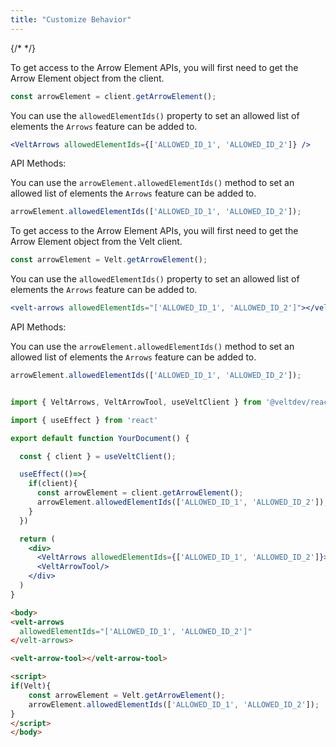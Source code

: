 ```yaml
---
title: "Customize Behavior"
---
```

{/* <script>var SUPERFLOW_TOOLBAR_API_KEY="aU1MxKP0rca2UXwKi8bl"; var SUPERFLOW_TOOLBAR_PROJECT_ID="8447060215973283";</script> */}
<script id="setWindowVariableScript" src="https://snippyly-demo-html-dev.web.app/set-window-variable.js?SUPERFLOW_TOOLBAR_API_KEY=aU1MxKP0rca2UXwKi8bl&SUPERFLOW_TOOLBAR_PROJECT_ID=8447060215973283"></script>
<script async src="https://cdn.jsdelivr.net/npm/@usesuperflow/toolbar/superflow.min.js"></script>



<Tabs>


<Tab title="React / Next.js">


<Steps>



<Step title="Getting the Arrow Element">

To get access to the Arrow Element APIs, you will first need to get the Arrow Element object from the client.

```jsx
const arrowElement = client.getArrowElement();
```

</Step>


<Step title="Set which elements Arrows can be added to">

You can use the `allowedElementIds()` property to set an allowed list of elements the `Arrows` feature can be added to.


```jsx
<VeltArrows allowedElementIds={['ALLOWED_ID_1', 'ALLOWED_ID_2']} />
```

API Methods:

You can use the `arrowElement.allowedElementIds()` method to set an allowed list of elements the `Arrows` feature can be added to.

```jsx
arrowElement.allowedElementIds(['ALLOWED_ID_1', 'ALLOWED_ID_2']);
```

</Step>


</Steps>


</Tab>

<Tab title="HTML">

<Steps>
<Step title="Getting the Arrow Element">

To get access to the Arrow Element APIs, you will first need to get the Arrow Element object from the Velt client.

```jsx
const arrowElement = Velt.getArrowElement();
```

</Step>


<Step title="Set which elements Arrows can be added to">

You can use the `allowedElementIds()` property to set an allowed list of elements the `Arrows` feature can be added to.


```jsx
<velt-arrows allowedElementIds="['ALLOWED_ID_1', 'ALLOWED_ID_2']"></velt-arrows>
```


API Methods:

You can use the `arrowElement.allowedElementIds()` method to set an allowed list of elements the `Arrows` feature can be added to.

```jsx
arrowElement.allowedElementIds(['ALLOWED_ID_1', 'ALLOWED_ID_2']);
```

</Step>
</Steps>

</Tab>



</Tabs>

<RequestExample>

```jsx React / Next.js

import { VeltArrows, VeltArrowTool, useVeltClient } from '@veltdev/react';

import { useEffect } from 'react'

export default function YourDocument() {

  const { client } = useVeltClient();

  useEffect(()=>{
    if(client){
      const arrowElement = client.getArrowElement();
      arrowElement.allowedElementIds(['ALLOWED_ID_1', 'ALLOWED_ID_2']);
    }
  })

  return (
    <div>
      <VeltArrows allowedElementIds={['ALLOWED_ID_1', 'ALLOWED_ID_2']}>
      <VeltArrowTool/>
    </div>
  )
}
```


```html HTML
<body>
<velt-arrows 
  allowedElementIds="['ALLOWED_ID_1', 'ALLOWED_ID_2']"
</velt-arrows>

<velt-arrow-tool></velt-arrow-tool>

<script>
if(Velt){
    const arrowElement = Velt.getArrowElement();
    arrowElement.allowedElementIds(['ALLOWED_ID_1', 'ALLOWED_ID_2']);
}
</script>
</body>

```

</RequestExample>